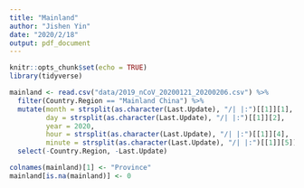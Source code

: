 ```yaml
---
title: "Mainland"
author: "Jishen Yin"
date: "2020/2/18"
output: pdf_document
---
```


```r
knitr::opts_chunk$set(echo = TRUE)
library(tidyverse)
```

```r
mainland <- read.csv("data/2019_nCoV_20200121_20200206.csv") %>%
  filter(Country.Region == "Mainland China") %>%
  mutate(month = strsplit(as.character(Last.Update), "/| |:")[[1]][1],
         day = strsplit(as.character(Last.Update), "/| |:")[[1]][2],
         year = 2020,
         hour = strsplit(as.character(Last.Update), "/| |:")[[1]][4],
         minute = strsplit(as.character(Last.Update), "/| |:")[[1]][5]) %>%
  select(-Country.Region, -Last.Update)

colnames(mainland)[1] <- "Province"
mainland[is.na(mainland)] <- 0
```

